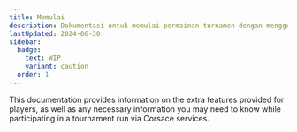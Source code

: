 ```yaml
---
title: Memulai
description: Dokumentasi untuk memulai permainan turnamen dengan menggunakan layanan Corsace.
lastUpdated: 2024-06-30
sidebar:
  badge:
    text: WIP
    variant: caution
  order: 1
---
```



This documentation provides information on the extra features provided for players, as well as any necessary information you may need to know while participating in a tournament run via Corsace services.

<WorkInProgress section="tournament_play" />
